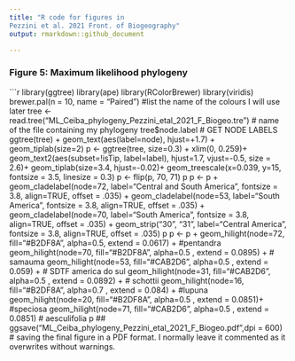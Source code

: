 ```yaml
---
title: "R code for figures in 
Pezzini et al. 2021 Front. of Biogeography"
output: rmarkdown::github_document

---
```


### Figure 5: Maximum likelihood phylogeny

```r
library(ggtree)
library(ape)
library(RColorBrewer)
library(viridis)
brewer.pal(n = 10, name = "Paired") #list the name of the colours I will use later
tree <- read.tree("ML_Ceiba_phylogeny_Pezzini_etal_2021_F_Biogeo.tre") # name of the file containing my phylogeny
tree$node.label
# GET NODE LABELS
ggtree(tree) + geom_text(aes(label=node), hjust=+1.7) + geom_tiplab(size=2)
p <- ggtree(tree, size=0.3) +
  xlim(0, 0.259)+
  geom_text2(aes(subset=!isTip, label=label), hjust=1.7, vjust=-0.5, size = 2.6)+
  geom_tiplab(size=3.4, hjust=-0.02)+
  geom_treescale(x=0.039, y=15, fontsize = 3.5, linesize = 0.3)
p <- flip(p, 70, 71)
p
p <- p +  geom_cladelabel(node=72, label="Central and 
South America", fontsize = 3.8, align=TRUE,  offset = .035) +
  geom_cladelabel(node=53, label="South 
America", fontsize = 3.8, align=TRUE,  offset = .035) +
  geom_cladelabel(node=70, label="South 
America", fontsize = 3.8, align=TRUE,  offset = .035) +
  geom_strip("30", "31", label="Central 
America", fontsize = 3.8, align=TRUE,  offset = .035)
p
p <- p +  geom_hilight(node=72, fill="#B2DF8A", alpha=0.5, extend = 0.0617) + #pentandra
  geom_hilight(node=70, fill="#B2DF8A", alpha=0.5 , extend = 0.0895) + # samauma
  geom_hilight(node=53, fill="#CAB2D6", alpha=0.5 , extend = 0.059) + # SDTF america do sul
  geom_hilight(node=31, fill="#CAB2D6", alpha=0.5 , extend = 0.0892) + # schottii
  geom_hilight(node=16, fill="#B2DF8A", alpha=0.7 , extend = 0.084) + #lupuna
  geom_hilight(node=20, fill="#B2DF8A", alpha=0.5 , extend = 0.0851)+ #speciosa
  geom_hilight(node=71, fill="#CAB2D6", alpha=0.5 , extend = 0.0851)  # aesculifolia
p
## ggsave("ML_Ceiba_phylogeny_Pezzini_etal_2021_F_Biogeo.pdf",dpi = 600) # saving the final figure in a PDF format. I normally leave it commented as it overwrites without warnings.
